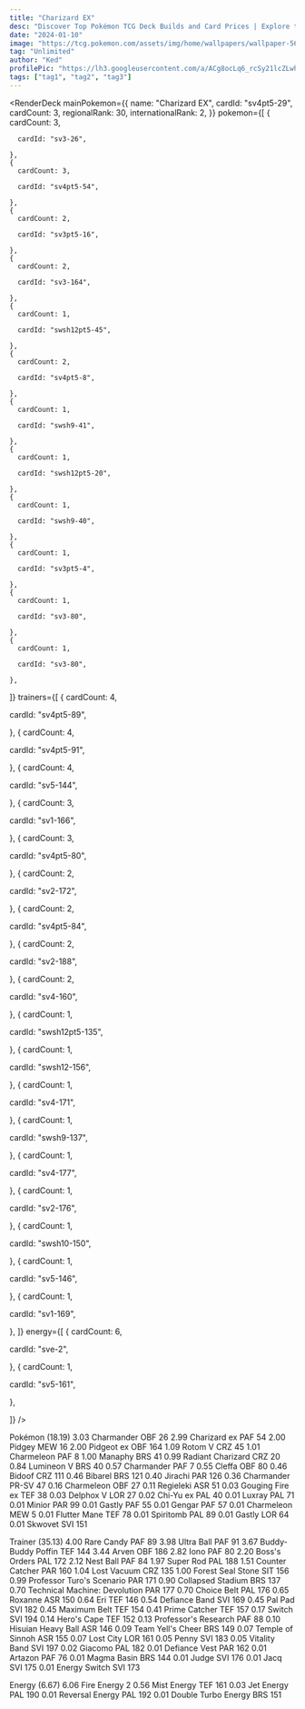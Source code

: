 ```yaml
---
title: "Charizard EX"
desc: "Discover Top Pokémon TCG Deck Builds and Card Prices | Explore the Latest Strategies and Trends | Pokémon TCG Deck List Made Easy"
date: "2024-01-10"
image: "https://tcg.pokemon.com/assets/img/home/wallpapers/wallpaper-56.jpg"
tag: "Unlimited"
author: "Ked"
profilePic: "https://lh3.googleusercontent.com/a/ACg8ocLq6_rcSy21lcZLwhJ5zmVBIlMZ43Oa8b-gniXCLDS5x5s=s576-c-no"
tags: ["tag1", "tag2", "tag3"]
---
```


<RenderDeck
  mainPokemon={{
    name: "Charizard EX",
    cardId: "sv4pt5-29",
    cardCount: 3,
    regionalRank: 30,
    internationalRank: 2,
  }}
  pokemon={[
    {
      cardCount: 3,

      cardId: "sv3-26",

    },
    {
      cardCount: 3,

      cardId: "sv4pt5-54",

    },
    {
      cardCount: 2,

      cardId: "sv3pt5-16",

    },
    {
      cardCount: 2,

      cardId: "sv3-164",

    },
    {
      cardCount: 1,

      cardId: "swsh12pt5-45",

    },
    {
      cardCount: 2,

      cardId: "sv4pt5-8",

    },
    {
      cardCount: 1,

      cardId: "swsh9-41",

    },
    {
      cardCount: 1,

      cardId: "swsh12pt5-20",

    },
    {
      cardCount: 1,

      cardId: "swsh9-40",

    },
    {
      cardCount: 1,

      cardId: "sv3pt5-4",

    },
    {
      cardCount: 1,

      cardId: "sv3-80",

    },
    {
      cardCount: 1,

      cardId: "sv3-80",

    },

]}
trainers={[
{
cardCount: 4,

cardId: "sv4pt5-89",

},
{
cardCount: 4,

cardId: "sv4pt5-91",

},
{
cardCount: 4,

cardId: "sv5-144",

},
{
cardCount: 3,

cardId: "sv1-166",

},
{
cardCount: 3,

cardId: "sv4pt5-80",

},
{
cardCount: 2,

cardId: "sv2-172",

},
{
cardCount: 2,

cardId: "sv4pt5-84",

},
{
cardCount: 2,

cardId: "sv2-188",

},
{
cardCount: 2,

cardId: "sv4-160",

},
{
cardCount: 1,

cardId: "swsh12pt5-135",

},
{
cardCount: 1,

cardId: "swsh12-156",

},
{
cardCount: 1,

cardId: "sv4-171",

},
{
cardCount: 1,

cardId: "swsh9-137",

},
{
cardCount: 1,

cardId: "sv4-177",

},
{
cardCount: 1,

cardId: "sv2-176",

},
{
cardCount: 1,

cardId: "swsh10-150",

},
{
cardCount: 1,

cardId: "sv5-146",

},
{
cardCount: 1,

cardId: "sv1-169",

},
]}
energy={[
{
cardCount: 6,

cardId: "sve-2",

},
{
cardCount: 1,

cardId: "sv5-161",

},

]}
/>

Pokémon (18.19)
3.03 Charmander OBF 26
2.99 Charizard ex PAF 54
2.00 Pidgey MEW 16
2.00 Pidgeot ex OBF 164
1.09 Rotom V CRZ 45
1.01 Charmeleon PAF 8
1.00 Manaphy BRS 41
0.99 Radiant Charizard CRZ 20
0.84 Lumineon V BRS 40
0.57 Charmander PAF 7
0.55 Cleffa OBF 80
0.46 Bidoof CRZ 111
0.46 Bibarel BRS 121
0.40 Jirachi PAR 126
0.36 Charmander PR-SV 47
0.16 Charmeleon OBF 27
0.11 Regieleki ASR 51
0.03 Gouging Fire ex TEF 38
0.03 Delphox V LOR 27
0.02 Chi-Yu ex PAL 40
0.01 Luxray PAL 71
0.01 Minior PAR 99
0.01 Gastly PAF 55
0.01 Gengar PAF 57
0.01 Charmeleon MEW 5
0.01 Flutter Mane TEF 78
0.01 Spiritomb PAL 89
0.01 Gastly LOR 64
0.01 Skwovet SVI 151

Trainer (35.13)
4.00 Rare Candy PAF 89
3.98 Ultra Ball PAF 91
3.67 Buddy-Buddy Poffin TEF 144
3.44 Arven OBF 186
2.82 Iono PAF 80
2.20 Boss's Orders PAL 172
2.12 Nest Ball PAF 84
1.97 Super Rod PAL 188
1.51 Counter Catcher PAR 160
1.04 Lost Vacuum CRZ 135
1.00 Forest Seal Stone SIT 156
0.99 Professor Turo's Scenario PAR 171
0.90 Collapsed Stadium BRS 137
0.70 Technical Machine: Devolution PAR 177
0.70 Choice Belt PAL 176
0.65 Roxanne ASR 150
0.64 Eri TEF 146
0.54 Defiance Band SVI 169
0.45 Pal Pad SVI 182
0.45 Maximum Belt TEF 154
0.41 Prime Catcher TEF 157
0.17 Switch SVI 194
0.14 Hero's Cape TEF 152
0.13 Professor's Research PAF 88
0.10 Hisuian Heavy Ball ASR 146
0.09 Team Yell's Cheer BRS 149
0.07 Temple of Sinnoh ASR 155
0.07 Lost City LOR 161
0.05 Penny SVI 183
0.05 Vitality Band SVI 197
0.02 Giacomo PAL 182
0.01 Defiance Vest PAR 162
0.01 Artazon PAF 76
0.01 Magma Basin BRS 144
0.01 Judge SVI 176
0.01 Jacq SVI 175
0.01 Energy Switch SVI 173

Energy (6.67)
6.06 Fire Energy 2
0.56 Mist Energy TEF 161
0.03 Jet Energy PAL 190
0.01 Reversal Energy PAL 192
0.01 Double Turbo Energy BRS 151
